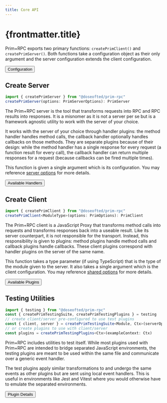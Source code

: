 ```yaml
---
title: Core API
---
```


# {frontmatter.title}


Prim+RPC exports two primary functions: `createPrimClient()` and `createPrimServer()`. Both functions take a
configuration object as their only argument and the server configuration extends the client configuration.

<ButtonGroup>
	<Button href="/docs/reference/config" icon="ph:code-block-bold">
		Configuration
	</Button>
</ButtonGroup>

## <Icon class="w-6 h-6" name="ph:function-bold"/> Create Server

<CodeFile>

```typescript
import { createPrimServer } from "@doseofted/prim-rpc"
createPrimServer(options: PrimServerOptions): PrimServer
```

</CodeFile>

The Prim+RPC server is the tool that transforms requests into RPC and RPC results into responses. It is a misnomer as it
is not a server per se but is a framework agnostic utility to work with the server of your choice.

It works with the server of your choice through handler plugins: the method handler handles method calls, the callback
handler optionally handles callbacks on those methods. They are separate plugins because of their design: while the
method handler has a single response for every request (a function result for every call), the callback handler can
return multiple responses for a request (because callbacks can be fired multiple times).

This function is given a single argument which is its configuration. You may reference
[server options](/docs/reference/config/server) for more details.

<ButtonGroup>
	<Button href="/docs/reference/plugins#server-handlers" icon="ph:code-block-bold">
		Available Handlers
	</Button>
</ButtonGroup>

## <Icon class="w-6 h-6" name="ph:function-bold"/> Create Client

<CodeFile>

```typescript
import { createPrimClient } from "@doseofted/prim-rpc"
createPrimClient<ModuleType>(options: PrimOptions): PrimClient
```

</CodeFile>

The Prim+RPC client is a JavaScript Proxy that transforms method calls into requests and transforms responses back into
a useable result. Like its server counterpart, it is not responsible for the transport. Instead, this responsibility is
given to plugins: method plugins handle method calls and callback plugins handle callbacks. These client plugins
correspond with handler plugins on the server of the same name.

This function takes a type parameter (if using TypeScript) that is the type of the module given to the server. It also
takes a single argument which is the client configuration. You may reference
[shared options](/docs/reference/config/shared) for more details.

<ButtonGroup>
	<Button href="/docs/reference/plugins#client-plugins" icon="ph:code-block-bold">
		Available Plugins
	</Button>
</ButtonGroup>

## <Icon class="w-6 h-6" name="ph:brackets-curly-bold"/> Testing Utilities

<CodeFile>

```typescript
import { testing } from "@doseofted/prim-rpc"
const { createPrimTestingSuite, createPrimTestingPlugins } = testing
// create client/server pre-configured to use test plugins
const { client, server } = createPrimTestingSuite<Module, Ctx>(serverOpts: PrimOptions, clientOpts: PrimServerOptions, exampleContext: Ctx)
// or create plugins to use with client/server
const plugins = createPrimTestingPlugins<Ctx>(exampleContext: Ctx)
```

</CodeFile>

Prim+RPC includes utilities to test itself. While most plugins used with Prim+RPC are intended to bridge separated
JavaScript environments, the testing plugins are meant to be used within the same file and communicate over a generic
event handler.

The test plugins apply similar transformations to and undergo the same events as other plugins but are sent using local
event handlers. This is useful in environments like Jest and Vitest where you would otherwise have to emulate the
separated environments.

<ButtonGroup>
	<Button href="/docs/reference/plugins/server/testing" icon="ph:code-block-bold">
		Plugin Details
	</Button>
</ButtonGroup>
